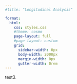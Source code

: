 ```yaml
---
#title: "Longitudinal Analysis"

format:
  html:
    css: styles.css
    #theme: cosmo
    page-layout: full
    #page-layout: custom
    grid:
      sidebar-width: 0px
      body-width: 2000px
      margin-width: 0px
      gutter-width: 0rem
---
```


```{=html}

<div class="bg"></div>

<p>test3.</p>

```





